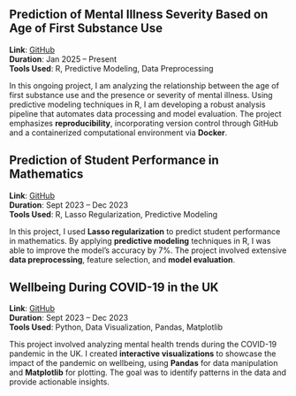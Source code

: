 ## Prediction of Mental Illness Severity Based on Age of First Substance Use
**Link**: [GitHub](https://github.com/DSCI-310-2025/dsci-310-group-7-data-dudes)  
**Duration**: Jan 2025 – Present  
**Tools Used**: R, Predictive Modeling, Data Preprocessing  

In this ongoing project, I am analyzing the relationship between the age of first substance use and the presence or severity of mental illness. Using predictive modeling techniques in R, I am developing a robust analysis pipeline that automates data processing and model evaluation. The project emphasizes **reproducibility**, incorporating version control through GitHub and a containerized computational environment via **Docker**.

## Prediction of Student Performance in Mathematics
**Link**: [GitHub](https://github.com/jadeeechen/stat-301_student-performance-mathematics_winter-2023/blob/main/Project%20-%20Group%20Final%20Report.ipynb)  
**Duration**: Sept 2023 – Dec 2023  
**Tools Used**: R, Lasso Regularization, Predictive Modeling  

In this project, I used **Lasso regularization** to predict student performance in mathematics. By applying **predictive modeling** techniques in R, I was able to improve the model’s accuracy by 7%. The project involved extensive **data preprocessing**, feature selection, and **model evaluation**.

## Wellbeing During COVID-19 in the UK
**Link**: [GitHub](https://github.com/samnthorne/dsci320-FinalProject/tree/main)    
**Duration**: Sept 2023 – Dec 2023  
**Tools Used**: Python, Data Visualization, Pandas, Matplotlib  

This project involved analyzing mental health trends during the COVID-19 pandemic in the UK. I created **interactive visualizations** to showcase the impact of the pandemic on wellbeing, using **Pandas** for data manipulation and **Matplotlib** for plotting. The goal was to identify patterns in the data and provide actionable insights.